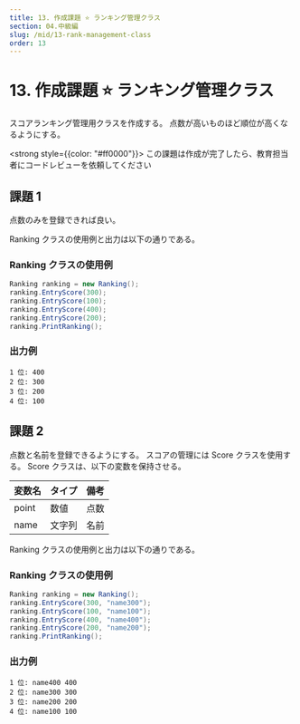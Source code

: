 ```yaml
---
title: 13. 作成課題 ⭐ ランキング管理クラス
section: 04.中級編
slug: /mid/13-rank-management-class
order: 13
---
```


# 13. 作成課題 ⭐ ランキング管理クラス

<p className="game-content">スコアランキング管理用クラスを作成する。
  点数が高いものほど順位が高くなるようにする。</p>

<strong style={{color: "#ff0000"}}>
  この課題は作成が完了したら、教育担当者にコードレビューを依頼してください
</strong>

## 課題 1

点数のみを登録できれば良い。

Ranking クラスの使用例と出力は以下の通りである。

### Ranking クラスの使用例

```java
Ranking ranking = new Ranking();
ranking.EntryScore(300);
ranking.EntryScore(100);
ranking.EntryScore(400);
ranking.EntryScore(200);
ranking.PrintRanking();

```

### 出力例

```
1 位: 400
2 位: 300
3 位: 200
4 位: 100
```

## 課題 2

点数と名前を登録できるようにする。
スコアの管理には Score クラスを使用する。
Score クラスは、以下の変数を保持させる。

| 変数名 | タイプ | 備考 |
| :----- | :----- | :--- |
| point  | 数値   | 点数 |
| name   | 文字列 | 名前 |

Ranking クラスの使用例と出力は以下の通りである。

### Ranking クラスの使用例

```java
Ranking ranking = new Ranking();
ranking.EntryScore(300, "name300");
ranking.EntryScore(100, "name100");
ranking.EntryScore(400, "name400");
ranking.EntryScore(200, "name200");
ranking.PrintRanking();
```

### 出力例

```
1 位: name400 400
2 位: name300 300
3 位: name200 200
4 位: name100 100
```

